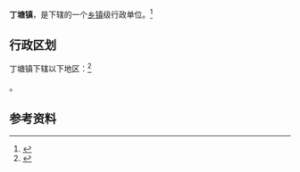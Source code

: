 {{中国乡级行政区
|景观照片文件名 = 
|景观照片描述 = 
|汉语拼音 = 
|其他语言 = 
|其他语言名称 = 
|旧称 = 
|地名出处 = 
|位置图文件名 = 
|位置图描述 = 
|自定义图片= 
|建置时间 = 
|政府驻地 = 
|毗邻 = 
|总面积 = 
|总人口 = 
|总人口年份 = 
|户籍人口 = 
|户籍人口年份 = 
|常住人口 = 
|常住人口年份 = 
|人口密度 = 
|GDP = 
|GDP年份 = 
|邮政编码 = 
|电话区号 = 953
|官方网站 = 
|网站名称 = 
|64/03/24/106/000}}

'''丁塘镇'''，是{{PRC admin/fullname|64/03/24/106/000|3}}下辖的一个[[乡镇|乡镇]]级行政单位。<ref>{{PRC admin/ref sgc|{{PRC admin/parent|64/03/24/106/000}}}}</ref>

== 行政区划 ==

丁塘镇下辖以下地区：<ref>{{PRC admin/ref sgc|64/03/24/106/000}}</ref>

{{PRC admin/children|64/03/24/106/000}}。

== 参考资料 ==

{{reflist}}

{{PRC admin/navcat|64/03/24/106/000}}
{{宁夏行政区划小作品}}
